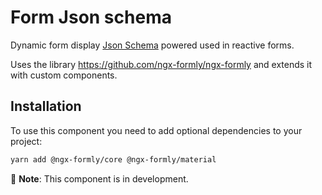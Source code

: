 
<Meta title="Components / Form Json schema / README" />

# Form Json schema

Dynamic form display [Json Schema](https://json-schema.org/) powered used in reactive forms.

Uses the library https://github.com/ngx-formly/ngx-formly and extends it with custom components.

## Installation

To use this component you need to add optional dependencies to your project:

```bash
yarn add @ngx-formly/core @ngx-formly/material
```

🚧 **Note**: This component is in development.